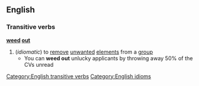 ==English==
===Transitive verbs===
'''[[weed]] [[out]]'''
#(''idiomatic'') to [[remove]] [[unwanted]] [[element]]s from a [[group]]
#* You can '''weed out''' unlucky applicants by throwing away 50% of the CVs unread
[[Category:English transitive verbs]]
[[Category:English idioms]]